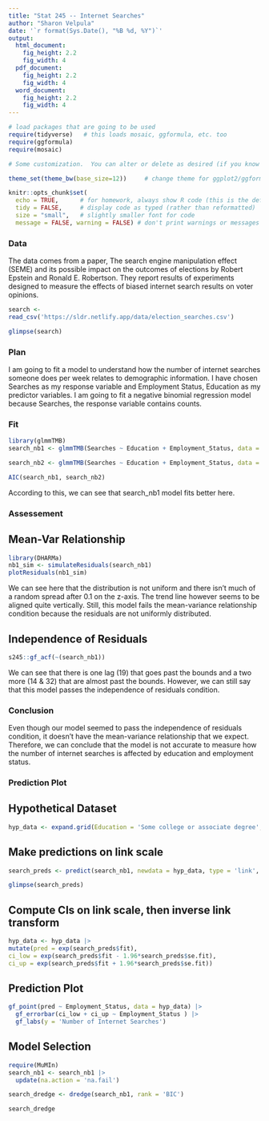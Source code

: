 ```yaml
---
title: "Stat 245 -- Internet Searches"
author: "Sharon Velpula"
date: '`r format(Sys.Date(), "%B %d, %Y")`'
output: 
  html_document:
    fig_height: 2.2
    fig_width: 4
  pdf_document:
    fig_height: 2.2
    fig_width: 4
  word_document:
    fig_height: 2.2
    fig_width: 4
---
```


```r
# load packages that are going to be used
require(tidyverse)   # this loads mosaic, ggformula, etc. too
require(ggformula)
require(mosaic)

# Some customization.  You can alter or delete as desired (if you know what you are doing).

theme_set(theme_bw(base_size=12))     # change theme for ggplot2/ggformula

knitr::opts_chunk$set(
  echo = TRUE,      # for homework, always show R code (this is the default)
  tidy = FALSE,     # display code as typed (rather than reformatted)
  size = "small",   # slightly smaller font for code
  message = FALSE, warning = FALSE) # don't print warnings or messages in compiled document. So you MUST check them in RStudio!
```


### Data

The data comes from a paper, The search engine manipulation effect (SEME) and its possible impact on the outcomes of elections by Robert Epstein and Ronald E. Robertson. They report results of experiments designed to measure the effects of biased internet search results on voter opinions.

```r
search <-
read_csv('https://sldr.netlify.app/data/election_searches.csv')

glimpse(search) 
```


### Plan 

I am going to fit a model to understand how the number of internet searches someone does per week relates to
demographic information. I have chosen Searches as my response variable and Employment Status, Education as my predictor variables. I am going to fit a negative binomial regression model because Searches, the response variable contains counts. 

### Fit 

```r
library(glmmTMB)
search_nb1 <- glmmTMB(Searches ~ Education + Employment_Status, data = search, family = nbinom1(link = 'log'))

search_nb2 <- glmmTMB(Searches ~ Education + Employment_Status, data = search, family = nbinom2(link = 'log'))

AIC(search_nb1, search_nb2)
```


According to this, we can see that search_nb1 model fits better here. 

### Assessement 

## Mean-Var Relationship 

```r
library(DHARMa)
nb1_sim <- simulateResiduals(search_nb1)
plotResiduals(nb1_sim)
```
We can see here that the distribution is not uniform and there isn't much of a random spread after 0.1 on the z-axis. The trend line however seems to be aligned quite vertically. Still, this model fails the mean-variance relationship condition because the residuals are not uniformly distributed. 

## Independence of Residuals

```r
s245::gf_acf(~(search_nb1))
```

We can see that there is one lag (19) that goes past the bounds and a two more (14 & 32) that are almost past the bounds. However, we can still say that this model passes the independence of residuals condition. 

### Conclusion 

Even though our model seemed to pass the independence of residuals condition, it doesn't have the mean-variance relationship that we expect. Therefore, we can conclude that the model is not accurate to measure how the number of internet searches is affected by education and employment status. 

### Prediction Plot 

## Hypothetical Dataset 

```r
hyp_data <- expand.grid(Education = 'Some college or associate degree', Employment_Status = c('Employed', 'Unemployed'))
```

## Make predictions on link scale 
```r
search_preds <- predict(search_nb1, newdata = hyp_data, type = 'link', se.fit = TRUE)

glimpse(search_preds)
```

## Compute CIs on link scale, then inverse link transform  
```r
hyp_data <- hyp_data |>
mutate(pred = exp(search_preds$fit),
ci_low = exp(search_preds$fit - 1.96*search_preds$se.fit),
ci_up = exp(search_preds$fit + 1.96*search_preds$se.fit))
```

## Prediction Plot
```r
gf_point(pred ~ Employment_Status, data = hyp_data) |> 
  gf_errorbar(ci_low + ci_up ~ Employment_Status ) |> 
  gf_labs(y = 'Number of Internet Searches')
```

## Model Selection 
```r
require(MuMIn)
search_nb1 <- search_nb1 |> 
  update(na.action = 'na.fail')

search_dredge <- dredge(search_nb1, rank = 'BIC')

search_dredge
```

  